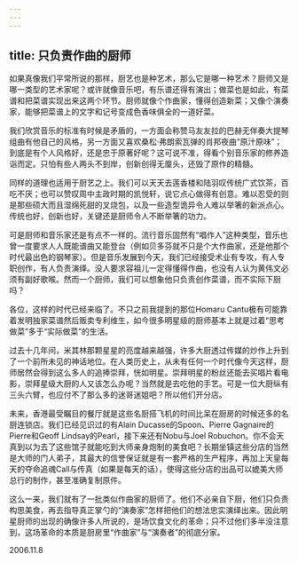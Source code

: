 ```yaml
---
---
---
```

title: 只负责作曲的厨师
---




如果真像我们平常所说的那样，厨艺也是种艺术，那么它是哪一种艺术？厨师又是哪一类型的艺术家呢？或许就像音乐吧，有乐谱还得有演出；做菜也是如此，有菜谱和把菜谱实现出来这两个环节。厨师就像个作曲家，懂得创造新菜；又像个演奏家，能够把菜谱上的文字和记号变成色香味俱全的一道好菜。

我们欣赏音乐的标准有时候是矛盾的，一方面会称赞马友友拉的巴赫无伴奏大提琴组曲有他自己的风格，另一方面又喜欢桑松·弗朗索瓦弹的肖邦夜曲“原汁原味”；到底是有个人风格好，还是忠于原著好呢？这可说不准，得看个别音乐家的修养造诣而定。只怕有些人两头不到岸，创新创得无厘头，还毁了原作的精髓。

同样的道理也适用于厨艺之上。我们可以天天去莲香楼和陆羽叹传统广式饮茶，百吃不厌；也可以赞叹周中主政时期的凯悦轩，说它点心做得有创意。难以忍受的则是那些硕大而且湿绵死甜的叉烧包，以及一些造型诡异令人难以举箸的新派点心。传统也好，创新也好，关键还是厨师令人不断举箸的功力。

可是厨师和音乐家还是有点不一样的。流行音乐固然有“唱作人”这种类型，音乐也曾一度要求人人既能谱曲又能登台（例如贝多芬就不只是个大作曲家，还是他那个时代最出色的钢琴家）。但是音乐发展到今天，我们已经接受术业有专攻，有人专职创作，有人负责演绎。没人要求容祖儿一定得懂得作曲，也没有人认为黄伟文必须有副好歌喉。然而一个厨师，我们可以想象他只负责创作菜谱，而不实际下厨吗？

各位，这样的时代已经来临了。不只之前我提到的那位Homaru Cantu极有可能靠着发明独家菜谱然后贩卖专利维生，如今很多明星级的厨师基本上就是过着“思考做菜”多于“实际做菜”的生活。

过去十几年间，米其林那颗星星的亮度越来越强，许多大厨透过传媒的炒作上升到了一个前所未见的神话地位。在人类历史上，从未有任何一个时代像今天这样，厨师居然会得到这么多人的追捧崇拜，恍如明星。崇拜明星的粉丝还能去买唱片看电影，崇拜星级大厨的人又该怎么办呢？当然就是去吃他的手艺。可是一位大厨纵有三头六臂，也应付不了那么多的迷哥迷姐吧？所以他们开分店。

未来，香港最受瞩目的餐厅就是这些名厨搭飞机的时间比呆在厨房的时候还多的名厨连锁店。我们已经见识过的有Alain Ducasse的Spoon、Pierre Gagnaire的Pierre和Geoff Lindsay的Pearl，接下来还有Nobu与Joel Robuchon。你不会天真到以为去了这些馆子就能吃到大师亲身炮制的美食吧？长期坐镇这些分店的当然是大师的门人弟子，其最大的信誉保证就是有一套严格的生产程序，再加上天皇每天的夺命追魂Call与传真（如果是每天的话），使得这些分店的出品可以媲美大师总行的制作，甚至准确复制原件。

这么一来，我们就有了一批类似作曲家的厨师了。他们不必亲自下厨，他们只负责构思美食，再去指导真正掌勺的“演奏家”怎样把他们的想法忠实演绎出来。因此明星厨师的出现的确像许多人所说的，是场饮食文化的革命；只不过他们多半没注意到，这场革命的本质是厨房里“作曲家”与“演奏者”的彻底分家。





2006.11.8